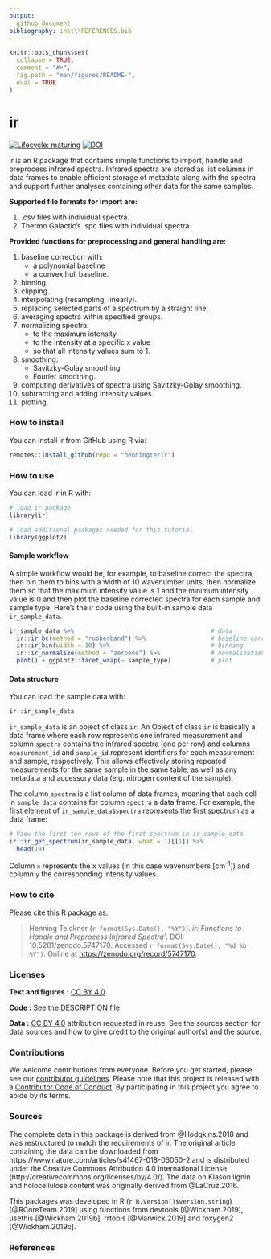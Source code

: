 ```yaml
---
output: 
  github_document
bibliography: inst\\REFERENCES.bib
---
```


<!-- README.md is generated from README.Rmd. Please edit that file -->

```r
knitr::opts_chunk$set(
  collapse = TRUE,
  comment = "#>",
  fig.path = "man/figures/README-",
  eval = TRUE
)
```

# ir

<!-- badges: start -->
[![Lifecycle: maturing](https://img.shields.io/badge/lifecycle-maturing-blue.svg)](https://www.tidyverse.org/lifecycle/#maturing) [![DOI](https://zenodo.org/badge/234117897.svg)](https://zenodo.org/badge/latestdoi/234117897)
<!-- badges: end -->

ir is an R package that contains simple functions to import, handle and preprocess infrared spectra. Infrared spectra are stored as list columns in data frames to enable efficient storage of metadata along with the spectra and support further analyses containing other data for the same samples.

**Supported file formats for import are:**

1. .csv files with individual spectra.
2. Thermo Galactic's .spc files with individual spectra.

**Provided functions for preprocessing and general handling are:**

1. baseline correction with:
    * a polynomial baseline
    * a convex hull baseline.
2. binning.
3. clipping.
4. interpolating (resampling, linearly).
5. replacing selected parts of a spectrum by a straight line.
6. averaging spectra within specified groups.
7. normalizing spectra:
    * to the maximum intensity
    * to the intensity at a specific x value
    * so that all intensity values sum to 1.
8. smoothing: 
    * Savitzky-Golay smoothing 
    * Fourier smoothing.
9. computing derivatives of spectra using Savitzky-Golay smoothing.
10. subtracting and adding intensity values.
11. plotting.

### How to install

You can install ir from GitHub using R via:

```r
remotes::install_github(repo = "henningte/ir")
```

### How to use

You can load ir in R with:

```r
# load ir package
library(ir)

# load additional packages needed for this tutorial
library(ggplot2)
```

#### Sample workflow

A simple workflow would be, for example, to baseline correct the spectra, then bin them to bins with a width of 10 wavenumber units, then normalize them so that the maximum intensity value is 1 and the minimum intensity value is 0 and then plot the baseline corrected spectra for each sample and sample type. Here's the ir code using the built-in sample data `ir_sample_data`.

```r
ir_sample_data %>%                                      # data
  ir::ir_bc(method = "rubberband") %>%                  # baseline correction
  ir::ir_bin(width = 10) %>%                            # binning
  ir::ir_normalize(method = "zeroone") %>%              # normalization
  plot() + ggplot2::facet_wrap(~ sample_type)           # plot
```

#### Data structure

You can load the sample data with:

```r
ir::ir_sample_data
```

`ir_sample_data` is an object of class `ir`. An Object of class `ir` is basically a data frame where each row represents one infrared measurement and column `spectra` contains the infrared spectra (one per row) and columns `measurement_id` and  `sample_id` represent identifiers for each measurement and sample, respectively.
This allows effectively storing repeated measurements for the same sample in the same table, as well as any metadata and accessory data (e.g. nitrogen content of the sample).

The column `spectra` is a list column of data frames, meaning that each cell in `sample_data` contains for column `spectra` a data frame. For example, the first element of `ir_sample_data$spectra` represents the first spectrum as a data frame:

```r
# View the first ten rows of the first spectrum in ir_sample_data
ir::ir_get_spectrum(ir_sample_data, what = 1)[[1]] %>% 
  head(10)
```

Column `x` represents the x values (in this case wavenumbers [cm<sup>-1</sup>]) and column `y` the corresponding intensity values.

### How to cite

Please cite this R package as:

> Henning Teickner (`r format(Sys.Date(), "%Y")`). _ir: Functions to Handle and Preprocess Infrared Spectra'_. DOI: 10.5281/zenodo.5747170. Accessed `r format(Sys.Date(), "%d %b %Y")`. Online at <https://zenodo.org/record/5747170>.


### Licenses

**Text and figures :**  [CC BY 4.0](http://creativecommons.org/licenses/by/4.0/)

**Code :** See the [DESCRIPTION](DESCRIPTION) file

**Data :** [CC BY 4.0](https://creativecommons.org/licenses/by/4.0/) attribution requested in reuse. See the sources section for data sources and how to give credit to the original author(s) and the source.

### Contributions

We welcome contributions from everyone. Before you get started, please see our [contributor guidelines](CONTRIBUTING.md). Please note that this project is released with a [Contributor Code of Conduct](CONDUCT.md). By participating in this project you agree to abide by its terms.

### Sources

The complete data in this package is derived from @Hodgkins.2018 and was restructured to match the requirements of ir. The original article containing the data can be downloaded from https://www.nature.com/articles/s41467-018-06050-2 and is distributed under the Creative Commons Attribution 4.0 International License (http://creativecommons.org/licenses/by/4.0/). The data on Klason lignin and holocellulose content was originally derived from @LaCruz.2016.

This packages was developed in R (`r R.Version()$version.string`) [@RCoreTeam.2019] using functions from devtools [@Wickham.2019], usethis [@Wickham.2019b], rrtools [@Marwick.2019] and roxygen2 [@Wickham.2019c].

### References
